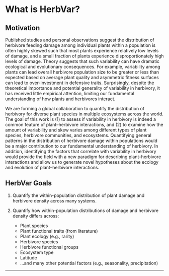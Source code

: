 # What is HerbVar? {#sec-overview}

## Motivation

Published studies and personal observations suggest the distribution of herbivore feeding damage among individual plants within a population is often highly skewed such that most plants experience relatively low levels of damage, and a small fraction of plants experience disproportionately high levels of damage. Theory suggests that such variability can have dramatic ecological and evolutionary consequences. For example, variability among plants can lead overall herbivore population size to be greater or less than expected based on average plant quality and asymmetric fitness surfaces can lead to over-investment in defensive traits. Surprisingly, despite the theoretical importance and potential generality of variability in herbivory, it has received little empirical attention, limiting our fundamental understanding of how plants and herbivores interact.

We are forming a global collaboration to quantify the distribution of herbivory for diverse plant species in multiple ecosystems across the world. The goal of this work is (1) to assess if variability in herbivory is indeed a common feature of plant–herbivore interactions, and (2) to examine how the amount of variability and skew varies among different types of plant species, herbivore communities, and ecosystems. Quantifying general patterns in the distribution of herbivore damage within populations would be a major contribution to our fundamental understanding of herbivory. In addition, identifying the factors that correlate with variability in herbivory would provide the field with a new paradigm for describing plant–herbivore interactions and allow us to generate novel hypotheses about the ecology and evolution of plant–herbivore interactions.

## HerbVar Goals

1.  Quantify the within-population distribution of plant damage and herbivore density across many systems.

2.  Quantify how within-population distributions of damage and herbivore density differs across:

    -   Plant species
    -   Plant functional traits (from literature)
    -   Plant ecology (e.g., rarity)
    -   Herbivore species
    -   Herbivore functional groups
    -   Ecosystem type
    -   Latitude
    -   ...and many other potential factors (e.g., seasonality, precipitation)

------------------------------------------------------------------------
